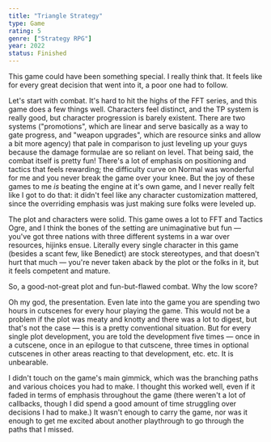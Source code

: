 ```yaml
---
title: "Triangle Strategy"
type: Game
rating: 5
genre: ["Strategy RPG"]
year: 2022
status: Finished
---
```


This game could have been something special. I really think that. It feels like for every great decision that went into it, a poor one had to follow.

Let's start with combat. It's hard to hit the highs of the FFT series, and this game does a few things well. Characters feel distinct, and the TP system is really good, but character progression is barely existent. There are two systems ("promotions", which are linear and serve basically as a way to gate progress, and "weapon upgrades", which are resource sinks and allow a bit more agency) that pale in comparison to just leveling up your guys because the damage formulae are so reliant on level. That being said, the combat itself is pretty fun! There's a lot of emphasis on positioning and tactics that feels rewarding; the difficulty curve on Normal was wonderful for me and you never break the game over your knee. But the joy of these games to me _is_ beating the engine at it's own game, and I never really felt like I got to do that: it didn't feel like any character customization mattered, since the overriding emphasis was just making sure folks were leveled up.

The plot and characters were solid. This game owes a lot to FFT and Tactics Ogre, and I think the bones of the setting are unimaginative but fun — you've got three nations with three different systems in a war over resources, hijinks ensue. Literally every single character in this game (besides a scant few, like Benedict) are stock stereotypes, and that doesn't hurt that much — you're never taken aback by the plot or the folks in it, but it feels competent and mature.

So, a good-not-great plot and fun-but-flawed combat. Why the low score?

Oh my god, the presentation. Even late into the game you are spending two hours in cutscenes for every hour playing the game. This would not be a problem if the plot was meaty and knotty and there was a lot to digest, but that's not the case — this is a pretty conventional situation. But for every single plot development, you are told the development five times — once in a cutscene, once in an epilogue to that cutscene, three times in optional cutscenes in other areas reacting to that development, etc. etc. It is unbearable.

I didn't touch on the game's main gimmick, which was the branching paths and various choices you had to make. I thought this worked well, even if it faded in terms of emphasis throughout the game (there weren't a lot of callbacks, though I did spend a good amount of time struggling over decisions I had to make.) It wasn't enough to carry the game, nor was it enough to get me excited about another playthrough to go through the paths that I missed.
